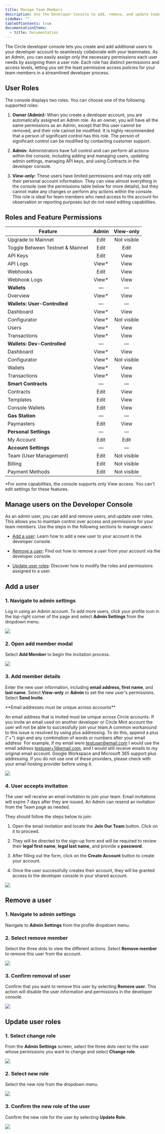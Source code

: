 ---
title: Manage Team Members
description: Use the Developer Console to add, remove, and update team members
sideNav: ""
tableOfContents: true
documentationItems:
  - title: Documentation
---

The Circle developer console lets you create and add additional users to your
developer account to seamlessly collaborate with your teammates. As an Admin,
you can easily assign only the necessary permissions each user needs by
assigning them a user role. Each role has distinct permissions and access
levels, letting you set the least permissive access policies for your team
members in a streamlined developer process.

## User Roles

The console displays two roles. You can choose one of the following supported
roles:

1. **Owner (Admin):** When you create a developer account, you are automatically
   assigned an Admin role. As an owner, you will have all the same permissions
   as an Admin, except that this user cannot be removed, and their role cannot
   be modified. It is highly recommended that a person of significant control
   has this role. The person of significant control can be modified by
   contacting customer support.

2. **Admin:** Administrators have full control and can perform all actions
   within the console, including adding and managing users, updating admin
   settings, managing API keys, and using Contracts in the developer console.

3. **View-only:** These users have limited permissions and may only edit their
   personal account information. They can view almost everything in the console
   (see the permissions table below for more details), but they cannot make any
   changes or perform any actions within the console. This role is ideal for
   team members who need access to the account for observation or reporting
   purposes but do not need editing capabilities.

## Roles and Feature Permissions

| Feature                          | Admin  |  View-only  |
| -------------------------------- | :----: | :---------: |
| Upgrade to Mainnet               |  Edit  | Not visible |
| Toggle Between Testnet & Mainnet |  Edit  |    Edit     |
| API Keys                         |  Edit  |    View     |
| API Logs                         | View\* |    View     |
| Webhooks                         |  Edit  |    View     |
| Webhook Logs                     | View\* |    View     |
| **Wallets**                      |   —    |      —      |
| Overview                         | View\* |    View     |
| **Wallets: User-Controlled**     |   —    |      —      |
| Dashboard                        | View\* |    View     |
| Configurator                     | View\* | Not visible |
| Users                            | View\* |    View     |
| Transactions                     | View\* |    View     |
| **Wallets: Dev-Controlled**      |   —    |      —      |
| Dashboard                        | View\* |    View     |
| Configurator                     | View\* | Not visible |
| Wallets                          | View\* |    View     |
| Transactions                     | View\* |    View     |
| **Smart Contracts**              |   —    |      —      |
| Contracts                        |  Edit  |    View     |
| Templates                        |  Edit  |    View     |
| Console Wallets                  |  Edit  |    View     |
| **Gas Station**                  |   —    |      —      |
| Paymasters                       |  Edit  |    View     |
| **Personal Settings**            |   —    |      —      |
| My Account                       |  Edit  |    Edit     |
| **Account Settings**             |   —    |      —      |
| Team (User Management)           |  Edit  | Not visible |
| Billing                          |  Edit  | Not visible |
| Payment Methods                  |  Edit  | Not visible |

\*For some capabilities, the console supports only View access. You can't edit
settings for these features.

## Manage users on the Developer Console

As an admin user, you can add and remove users, and update user roles. This
allows you to maintain control over access and permissions for your team
members. Use the steps in the following sections to manage users:

- [Add a user](#add-a-user): Learn how to add a new user to your account in the
  developer console.

- [Remove a user](#remove-a-user): Find out how to remove a user from your
  account via the developer console.

- [Update user roles](#update-user-roles): Discover how to modify the roles and
  permissions assigned to a user.

## Add a user

### 1. Navigate to admin settings

Log in using an Admin account. To add more users, click your profile icon in the
top-right corner of the page and select **Admin Settings** from the dropdown
menu.

<Frame>
  <img src="/w3s/images/devcon-mtm-adminset01.png" />
</Frame>

### 2. Open add member modal

Select **Add Member** to begin the invitation process.

<Frame>
  <img src="/w3s/images/devcon-mtm-team01.png" />
</Frame>

### 3. Add member details

Enter the new user information, including **email address, first name**, and
**last name**. Select **View-only** or **Admin** to set the new user's
permissions. Select **Send Invite**.

<Note>
**Email addresses must be unique across accounts**

An email address that is invited must be unique across Circle accounts. If you
invite an email used on another developer or Circle Mint account the user will
not be able to successfully join your team.A common workaround to this issue
is resolved by using plus addressing. To do this, append a plus ("+") sign and
any combination of words or numbers after your email address  For example, if
my email were [testuser@email.com](mailto:testuser@email.com) I would use the
email address [testuser+1@email.com](mailto:testuser+1@email.com), and I would
still receive emails to my original email account. Google Workspace and
Microsoft 365 support plus addressing. If you do not use one of these
providers, please check with your email hosting provider before using it.
</Note>

<Frame>
  <img src="/w3s/images/devcon-mtm-addmem01.png" />
</Frame>

### 4. User accepts invitation

The user will receive an email invitation to join your team. Email invitations
will expire 7 days after they are issued. An Admin can resend an invitation from
the Team page as needed.

They should follow the steps below to join:

1. Open the email invitation and locate the **Join Our Team** button. Click on
   it to proceed.

2. They will be directed to the sign-up form and will be required to review
   their **legal first name**, **legal last name,** and provide a **password**.

3. After filling out the form, click on the **Create Account** button to create
   your account.

4. Once the user successfully creates their account, they will be granted access
   to the developer console in your shared account.

<Frame>
  <img src="/w3s/images/devcon-mtm-createacc01.png" />
</Frame>

## Remove a user

### 1. Navigate to admin settings

Navigate to **Admin Settings** from the profile dropdown menu.

### 2. Select remove member

Select the three dots to view the different actions. Select **Remove member** to
remove this user from the account.

<Frame>
  <img src="/w3s/images/devcon-mtm-rmmem01.png" />
</Frame>

### 3. Confirm removal of user

Confirm that you want to remove this user by selecting **Remove user**. This
action will disable the user information and permissions in the developer
console.

<Frame>
  <img src="/w3s/images/devcon-mtm-rmmem02.png" />
</Frame>

## Update user roles

### 1. Select change role

From the **Admin Settings** screen, select the three dots next to the user whose
permissions you want to change and select **Change role**.

<Frame>
  <img src="/w3s/images/devcon-mtm-changerole01.png" />
</Frame>

### 2. Select new role

Select the new role from the dropdown menu.

<Frame>
  <img src="/w3s/images/devcon-mtm-changerole02.png" />
</Frame>

### 3. Confirm the new role of the user

Confirm the new role for the user by selecting **Update Role.**

<Frame>
  <img src="/w3s/images/devcon-mtm-changerole03.png" />
</Frame>
